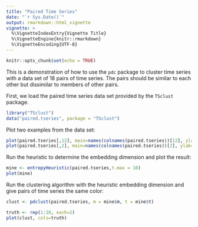 ```yaml
---
title: "Paired Time Series"
date: "`r Sys.Date()`"
output: rmarkdown::html_vignette
vignette: >
  %\VignetteIndexEntry{Vignette Title}
  %\VignetteEngine{knitr::rmarkdown}
  %\VignetteEncoding{UTF-8}
---
```


```r
knitr::opts_chunk$set(echo = TRUE)
```

This is a demonstration of how to use the `pdc` package to cluster time series
with a data set of 18 pairs of time series. The pairs should be similar to
each other but dissimilar to members of other pairs. 

First, we load the paired time series data set provided by the `TSclust` package.

```r
library("TSclust")
data("paired.tseries", package = "TSclust")
```

Plot two examples from the data set:
```r
plot(paired.tseries[,12], main=names(colnames(paired.tseries))[12], ylab="")
plot(paired.tseries[,2], main=names(colnames(paired.tseries))[2], ylab="")
```

Run the heuristic to determine the embedding dimension and plot the result:

```r
mine <- entropyHeuristic(paired.tseries,t.max = 10)
plot(mine)

```

Run the clustering algorithm with the heuristic embedding dimension and give
pairs of time series the same color:

```r
clust <- pdclust(paired.tseries, m = mine$m, t = mine$t)

truth <- rep(1:18, each=2)
plot(clust, cols=truth)
```
